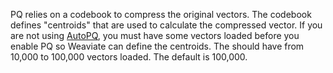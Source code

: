 PQ relies on a codebook to compress the original vectors. The codebook defines "centroids" that are used to calculate the compressed vector. If you are not using [AutoPQ](/developers/weaviate/configuration/pq-compression#configure-autopq), you must have some vectors loaded before you enable PQ so Weaviate can define the centroids. The should have from 10,000 to 100,000 vectors loaded. The default is 100,000. 